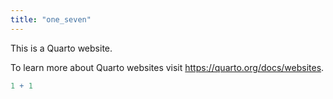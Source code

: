 ```yaml
---
title: "one_seven"
---
```


This is a Quarto website.

To learn more about Quarto websites visit <https://quarto.org/docs/websites>.

```r
1 + 1
```
